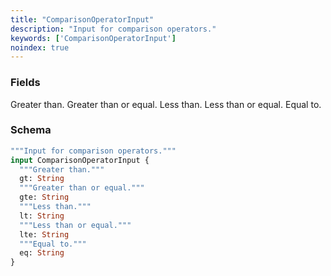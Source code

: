 ```yaml
---
title: "ComparisonOperatorInput"
description: "Input for comparison operators."
keywords: ['ComparisonOperatorInput']
noindex: true
---
```


### Fields

<ResponseField name="gt" type="String">
  Greater than.
</ResponseField>

<ResponseField name="gte" type="String">
  Greater than or equal.
</ResponseField>

<ResponseField name="lt" type="String">
  Less than.
</ResponseField>

<ResponseField name="lte" type="String">
  Less than or equal.
</ResponseField>

<ResponseField name="eq" type="String">
  Equal to.
</ResponseField>

### Schema


```graphql 
"""Input for comparison operators."""
input ComparisonOperatorInput {
  """Greater than."""
  gt: String
  """Greater than or equal."""
  gte: String
  """Less than."""
  lt: String
  """Less than or equal."""
  lte: String
  """Equal to."""
  eq: String
}
```
